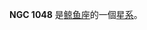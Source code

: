 {{NGCInfoBox|NGCID=NGC 1048|發現者=路易斯·斯威夫特|發現日期=1885年11月10日|其他編號=NGC 1048B,MCG -2-7-62|曆元=J2000.0|赤經=40分37.9秒
|赤緯=-8°32'1"|星座=鲸鱼座|星體=星系|星等=14.6|表面亮度=13.1|藍等=15.5}}

'''NGC 1048''' 是[[鲸鱼座|鲸鱼座]]的一個[[星系|星系]]。

{{NGCReference|1048}}
{{Catalogs|NGC=1048}}

{{Galaxy-stub}}